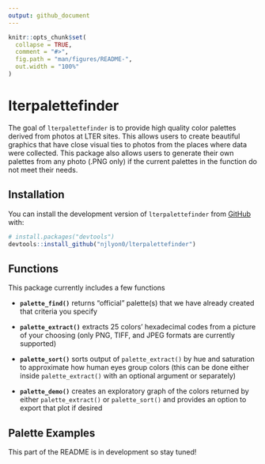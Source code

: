 ```yaml
---
output: github_document
---
```


<!-- README.md is generated from README.Rmd. Please edit that file -->

```r
knitr::opts_chunk$set(
  collapse = TRUE,
  comment = "#>",
  fig.path = "man/figures/README-",
  out.width = "100%"
)
```

# lterpalettefinder

<!-- badges: start -->
<!-- badges: end -->

The goal of `lterpalettefinder` is to provide high quality color palettes derived from photos at LTER sites. This allows users to create beautiful graphics that have close visual ties to photos from the places where data were collected. This package also allows users to generate their own palettes from any photo (.PNG only) if the current palettes in the function do not meet their needs.

## Installation

You can install the development version of `lterpalettefinder` from [GitHub](https://github.com/) with:

``` r
# install.packages("devtools")
devtools::install_github("njlyon0/lterpalettefinder")
```

## Functions

This package currently includes a few functions

- **`palette_find()`** returns "official" palette(s) that we have already created that criteria you specify

- **`palette_extract()`** extracts 25 colors' hexadecimal codes from a picture of your choosing (only PNG, TIFF, and JPEG formats are currently supported)

- **`palette_sort()`** sorts output of `palette_extract()` by hue and saturation to approximate how human eyes group colors (this can be done either inside `palette_extract()` with an optional argument or separately)

- **`palette_demo()`** creates an exploratory graph of the colors returned by either `palette_extract()` or `palette_sort()` and provides an option to export that plot if desired

## Palette Examples

This part of the README is in development so stay tuned!
